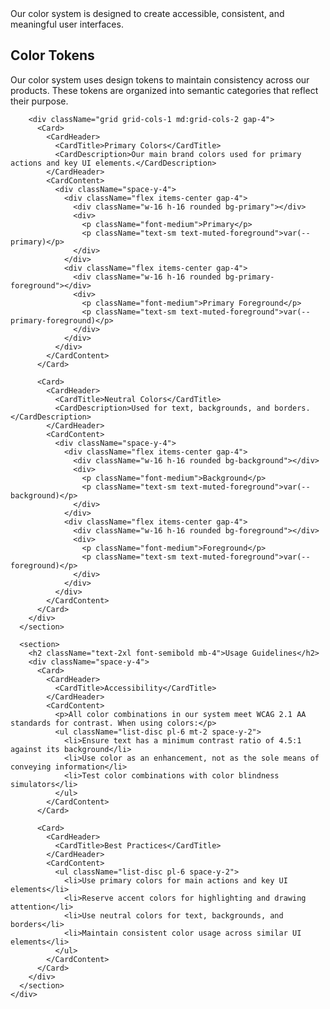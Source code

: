 
<Meta title="Foundations/Colors" />

<MDXPage>
  <MDXHeader>
    <Title>Colors</Title>
    <Subtitle>
      Our color system is designed to create accessible, consistent, and meaningful user interfaces.
    </Subtitle>
  </MDXHeader>

  <Separator />

  <MDXBody>
    <div className="max-w-4xl mx-auto space-y-8">
      <section>
        <h2 className="text-2xl font-semibold mb-4">Color Tokens</h2>
        <p className="mb-4">
          Our color system uses design tokens to maintain consistency across our products. These tokens are organized into semantic categories that reflect their purpose.
        </p>
        
        <div className="grid grid-cols-1 md:grid-cols-2 gap-4">
          <Card>
            <CardHeader>
              <CardTitle>Primary Colors</CardTitle>
              <CardDescription>Our main brand colors used for primary actions and key UI elements.</CardDescription>
            </CardHeader>
            <CardContent>
              <div className="space-y-4">
                <div className="flex items-center gap-4">
                  <div className="w-16 h-16 rounded bg-primary"></div>
                  <div>
                    <p className="font-medium">Primary</p>
                    <p className="text-sm text-muted-foreground">var(--primary)</p>
                  </div>
                </div>
                <div className="flex items-center gap-4">
                  <div className="w-16 h-16 rounded bg-primary-foreground"></div>
                  <div>
                    <p className="font-medium">Primary Foreground</p>
                    <p className="text-sm text-muted-foreground">var(--primary-foreground)</p>
                  </div>
                </div>
              </div>
            </CardContent>
          </Card>

          <Card>
            <CardHeader>
              <CardTitle>Neutral Colors</CardTitle>
              <CardDescription>Used for text, backgrounds, and borders.</CardDescription>
            </CardHeader>
            <CardContent>
              <div className="space-y-4">
                <div className="flex items-center gap-4">
                  <div className="w-16 h-16 rounded bg-background"></div>
                  <div>
                    <p className="font-medium">Background</p>
                    <p className="text-sm text-muted-foreground">var(--background)</p>
                  </div>
                </div>
                <div className="flex items-center gap-4">
                  <div className="w-16 h-16 rounded bg-foreground"></div>
                  <div>
                    <p className="font-medium">Foreground</p>
                    <p className="text-sm text-muted-foreground">var(--foreground)</p>
                  </div>
                </div>
              </div>
            </CardContent>
          </Card>
        </div>
      </section>

      <section>
        <h2 className="text-2xl font-semibold mb-4">Usage Guidelines</h2>
        <div className="space-y-4">
          <Card>
            <CardHeader>
              <CardTitle>Accessibility</CardTitle>
            </CardHeader>
            <CardContent>
              <p>All color combinations in our system meet WCAG 2.1 AA standards for contrast. When using colors:</p>
              <ul className="list-disc pl-6 mt-2 space-y-2">
                <li>Ensure text has a minimum contrast ratio of 4.5:1 against its background</li>
                <li>Use color as an enhancement, not as the sole means of conveying information</li>
                <li>Test color combinations with color blindness simulators</li>
              </ul>
            </CardContent>
          </Card>

          <Card>
            <CardHeader>
              <CardTitle>Best Practices</CardTitle>
            </CardHeader>
            <CardContent>
              <ul className="list-disc pl-6 space-y-2">
                <li>Use primary colors for main actions and key UI elements</li>
                <li>Reserve accent colors for highlighting and drawing attention</li>
                <li>Use neutral colors for text, backgrounds, and borders</li>
                <li>Maintain consistent color usage across similar UI elements</li>
              </ul>
            </CardContent>
          </Card>
        </div>
      </section>
    </div>
  </MDXBody>
</MDXPage> 
